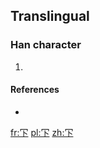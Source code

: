 ==Translingual==

===Han character===
{{Han char|rn=14|rad=冖|as=02|sn=4|four=|canj=月卜 (BY)}}

# {{defn|Han|sort=冖02}}

====References====
* {{Han ref|kx=0130.151|dkj=|dj=|hdz=|uh=34C0|ud=13504|bh=|bd=}}

[[fr:㓀]]
[[pl:㓀]]
[[zh:㓀]]